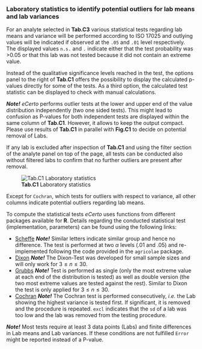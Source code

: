 ### Laboratory statistics to identify potential outliers for lab means and lab variances

For an analyte selected in **Tab.C3** various statistical tests regarding lab means and 
variance will be performed according to ISO 17025 and outlying values will be indicated 
if observed at the `.05` and `.01` level respectively. The displayed values `n.s.` and 
`.` indicate either that the test probability was >0.05 or that this lab was not tested
because it did not contain an extreme value.

Instead of the qualitative significance levels reached in the test, the options panel
to the right of **Tab.C1** offers the possibility to display the calculated p-values
directly for some of the tests. As a third option, the calculated test statistic can
be displayed to check with manual calculations.

***Note!*** *eCerto* performs outlier tests at the lower and upper end of the value
distribution independently (two one sided tests). This might lead to confusion as 
P-values for both independent tests are displayed within the same column of **Tab.C1**.
However, it allows to keep the output compact. Please use results of **Tab.C1** in
parallel with **Fig.C1** to decide on potential removal of Labs.


If any lab is excluded after inspection of **Tab.C1** and using the filter section of 
the analyte panel on top of the page, all tests can be conducted also without filtered 
labs to confirm that no further outliers are present after removal.

![**Tab.C1** Laboratory statistics](fig/C_Modul_Tab1.png)

Except for `Cochran`, which tests for outliers with respect to variance, all other columns 
indicate potential outliers regarding lab means.

To compute the statistical tests *eCerto* uses functions from different packages available 
for **R**. Details regarding the conducted statistical test (implementation, parameters) 
can be found using the following links:
  
* <a href="https://rdrr.io/cran/agricolae/man/scheffe.test.html" target="_blank" rel="noopener noreferrer">Scheffe</a>
***Note!*** 
Similar letters indicate similar group and hence no difference. The test is performed at 
two $\alpha$ levels (.01 and .05) and re-implemented following the code provided in the
`agricolae` package.
* <a href="https://rdrr.io/cran/outliers/man/dixon.test.html" target="_blank" rel="noopener noreferrer">Dixon</a>
***Note!*** 
The Dixon-Test was developed for small sample sizes and will only work for $3 \le n \le 30$.
* <a href="https://rdrr.io/cran/outliers/man/grubbs.test.html" target="_blank" rel="noopener noreferrer">Grubbs</a>
***Note!*** 
Test is performed as single (only the most extreme value at each end of the distribution 
is tested) as well as double version (the two most extreme values are tested against the 
rest). Similar to Dixon the test is only applied for $3 \le n \le 30$.
* <a href="https://rdrr.io/cran/outliers/man/cochran.test.html" target="_blank" rel="noopener noreferrer">Cochran</a> 
***Note!*** 
The Cochran test is performed consecutively, *i.e.* the Lab showing the highest variance is tested 
first. If significant, it is removed and the procedure is repeated. `excl` indicates that 
the `sd` of a lab was too low and the lab was removed from the testing procedure.

***Note!***
Most tests require at least 3 data points (Labs) and finite differences in Lab means and Lab variances.
If these conditions are not fulfilled `Error` might be reported instead of a P-value.
